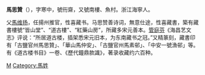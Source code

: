 '''馬思贊'''（{{bd|?||?||}}），字寒中，號衎齋，又號南樓、魚村。浙江海寧人。

父[[馬维扬|馬维扬]]，任揚州推官，性喜藏书。马思赞善诗词，無意仕途，性喜藏書，築有藏書樓號“皆山堂”、“道古樓”、“紅藥山房”，所藏多宋元善本。[[管庭芬|管庭芬]]《海昌艺文志》评说：“所居道古楼，插架悉宋元旧本，为东南藏书之冠。”又精篆刻，藏書印有「古鹽官州馬思贊」、「華山馬仲安」、「古鹽官州馬素邨」、「中安一號漁邨」等。有《道古楼书目》一卷、《歷代鐘鼎款識》，著录收藏约六百种。

[[Category:清朝藏書家|M]]
[[Category:馬姓|Category:馬姓]]